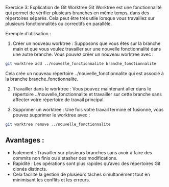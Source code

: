 Exercice 3: Explication de Git Worktree
Git Worktree est une fonctionnalité qui permet de vérifier plusieurs branches en même temps, dans des répertoires séparés. Cela peut être très utile lorsque vous travaillez sur plusieurs fonctionnalités ou correctifs en parallèle.

Exemple d'utilisation :

1. Créer un nouveau worktree :
Supposons que vous êtes sur la branche main et que vous voulez travailler sur une nouvelle fonctionnalité dans une autre branche. Vous pouvez créer un nouveau worktree avec :

```bash
git worktree add ../nouvelle_fonctionnalite branche_fonctionnalite
```

Cela crée un nouveau répertoire ../nouvelle_fonctionnalite qui est associé à la branche branche_fonctionnalite.

2. Travailler dans le worktree :
Vous pouvez maintenant aller dans le répertoire ../nouvelle_fonctionnalite et travailler sur cette branche sans affecter votre répertoire de travail principal.

3. Supprimer un worktree :
Une fois votre travail terminé et fusionné, vous pouvez supprimer le worktree avec :

```bash
git worktree remove ../nouvelle_fonctionnalite
```

## Avantages :
+ Isolement : Travailler sur plusieurs branches sans avoir à faire des commits non finis ou à stasher des modifications.
+ Rapidité : Les opérations sont plus rapides qu'avec des répertoires Git clonés distincts.
+ Cela facilite la gestion de plusieurs tâches simultanément tout en minimisant les conflits et les erreurs.
